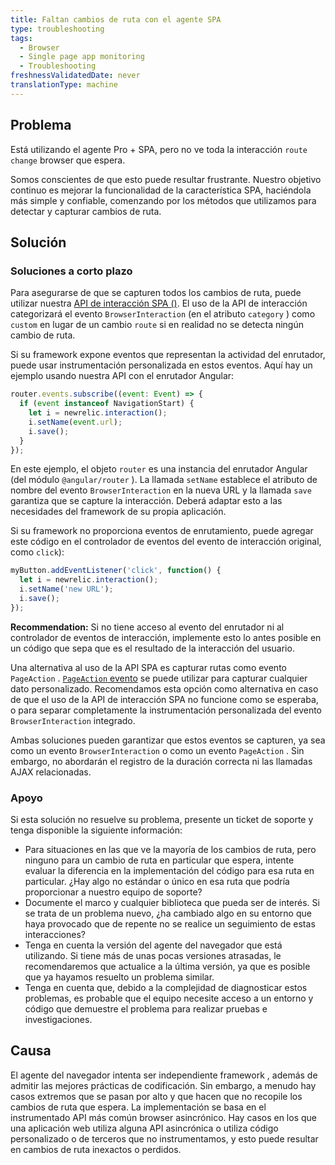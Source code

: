 ```yaml
---
title: Faltan cambios de ruta con el agente SPA
type: troubleshooting
tags:
  - Browser
  - Single page app monitoring
  - Troubleshooting
freshnessValidatedDate: never
translationType: machine
---
```


## Problema

Está utilizando el agente Pro + SPA, pero no ve toda la interacción `route change` browser que espera.

Somos conscientes de que esto puede resultar frustrante. Nuestro objetivo continuo es mejorar la funcionalidad de la característica SPA, haciéndola más simple y confiable, comenzando por los métodos que utilizamos para detectar y capturar cambios de ruta.

## Solución

### Soluciones a corto plazo

Para asegurarse de que se capturen todos los cambios de ruta, puede utilizar nuestra [API de interacción SPA ()](/docs/browser/new-relic-browser/browser-agent-spa-api). El uso de la API de interacción categorizará el evento `BrowserInteraction` (en el atributo `category` ) como `custom` en lugar de un cambio `route` si en realidad no se detecta ningún cambio de ruta.

Si su framework expone eventos que representan la actividad del enrutador, puede usar instrumentación personalizada en estos eventos. Aquí hay un ejemplo usando nuestra API con el enrutador Angular:

```js
router.events.subscribe((event: Event) => {
  if (event instanceof NavigationStart) {
    let i = newrelic.interaction();
    i.setName(event.url);
    i.save();
  }
});
```

En este ejemplo, el objeto `router` es una instancia del enrutador Angular (del módulo `@angular/router` ). La llamada `setName` establece el atributo de nombre del evento `BrowserInteraction` en la nueva URL y la llamada `save` garantiza que se capture la interacción. Deberá adaptar esto a las necesidades del framework de su propia aplicación.

Si su framework no proporciona eventos de enrutamiento, puede agregar este código en el controlador de eventos del evento de interacción original, como `click`):

```js
myButton.addEventListener('click', function() {
  let i = newrelic.interaction();
  i.setName('new URL');
  i.save();
});
```

<DoNotTranslate>**Recommendation:**</DoNotTranslate> Si no tiene acceso al evento del enrutador ni al controlador de eventos de interacción, implemente esto lo antes posible en un código que sepa que es el resultado de la interacción del usuario.

Una alternativa al uso de la API SPA es capturar rutas como evento `PageAction` . [`PageAction` evento](/docs/browser/new-relic-browser/browser-agent-spa-api/add-page-action) se puede utilizar para capturar cualquier dato personalizado. Recomendamos esta opción como alternativa en caso de que el uso de la API de interacción SPA no funcione como se esperaba, o para separar completamente la instrumentación personalizada del evento `BrowserInteraction` integrado.

Ambas soluciones pueden garantizar que estos eventos se capturen, ya sea como un evento `BrowserInteraction` o como un evento `PageAction` . Sin embargo, no abordarán el registro de la duración correcta ni las llamadas AJAX relacionadas.

### Apoyo

Si esta solución no resuelve su problema, presente un ticket de soporte y tenga disponible la siguiente información:

* Para situaciones en las que ve la mayoría de los cambios de ruta, pero ninguno para un cambio de ruta en particular que espera, intente evaluar la diferencia en la implementación del código para esa ruta en particular. ¿Hay algo no estándar o único en esa ruta que podría proporcionar a nuestro equipo de soporte?
* Documente el marco y cualquier biblioteca que pueda ser de interés. Si se trata de un problema nuevo, ¿ha cambiado algo en su entorno que haya provocado que de repente no se realice un seguimiento de estas interacciones?
* Tenga en cuenta la versión del agente del navegador que está utilizando. Si tiene más de unas pocas versiones atrasadas, le recomendaremos que actualice a la última versión, ya que es posible que ya hayamos resuelto un problema similar.
* Tenga en cuenta que, debido a la complejidad de diagnosticar estos problemas, es probable que el equipo necesite acceso a un entorno y código que demuestre el problema para realizar pruebas e investigaciones.

## Causa

El agente del navegador intenta ser independiente framework , además de admitir las mejores prácticas de codificación. Sin embargo, a menudo hay casos extremos que se pasan por alto y que hacen que no recopile los cambios de ruta que espera. La implementación se basa en el instrumentado API más común browser asincrónico. Hay casos en los que una aplicación web utiliza alguna API asincrónica o utiliza código personalizado o de terceros que no instrumentamos, y esto puede resultar en cambios de ruta inexactos o perdidos.